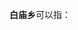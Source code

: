 '''白庙乡'''可以指：
{{PRC admin/disambig|41/04/25/203/000|41/14/22/206/000|51/19/02/204/000|62/08/02/207/000}}
{{disambig|cat=三字中国乡名消歧义}}